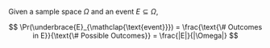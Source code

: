 ::: {.callout-note title="Naïve Definition of Probability"}

Given a sample space $\Omega$ and an event $E \subseteq \Omega$,

$$
\Pr(\underbrace{E}_{\mathclap{\text{event}}}) = \frac{\text{\# Outcomes in E}}{\text{\# Possible Outcomes}} = \frac{|E|}{|\Omega|}
$$

:::
